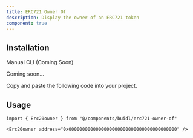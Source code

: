 ```yaml
---
title: ERC721 Owner Of
description: Display the owner of an ERC721 token
component: true
---
```


<ComponentPreview
  name="erc721-owner-of-demo"
  className="[&_.preview>[data-orientation=vertical]]:sm:max-w-[70%]"
/>

## Installation

<Tabs defaultValue="manual">

<TabsList>
  <TabsTrigger value="manual">Manual</TabsTrigger>
  <TabsTrigger disabled={true} value="cli">
    CLI (Coming Soon)
  </TabsTrigger>
</TabsList>

<TabsContent value="cli">

<Steps>

<Step>Coming soon...</Step>

</Steps>

</TabsContent>

<TabsContent value="manual">

<Steps>

<Step>Copy and paste the following code into your project.</Step>

<ComponentSource name="erc721-owner-of" />

</Steps>

</TabsContent>

</Tabs>

## Usage

```tsx
import { Erc20owner } from "@/components/buidl/erc721-owner-of"
```

```tsx
<Erc20owner address="0x0000000000000000000000000000000000000000" />
```
